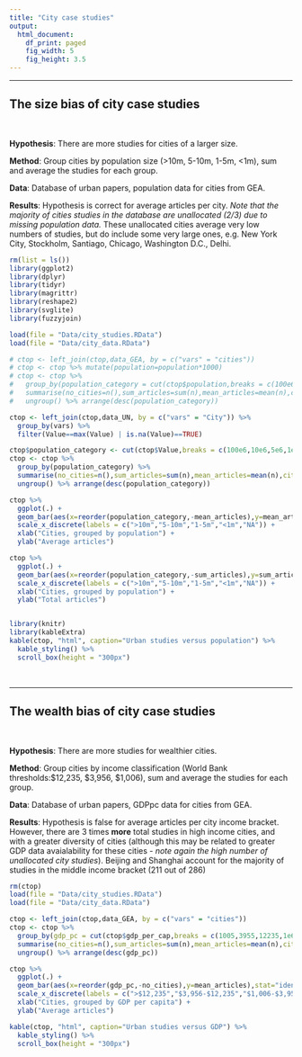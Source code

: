 ```yaml
---
title: "City case studies"
output: 
  html_document: 
    df_print: paged
    fig_width: 5
    fig_height: 3.5
---
```


<hr>
## The size bias of city case studies 
<br>

**Hypothesis**: There are more studies for cities of a larger size.

**Method**: Group cities by population size (>10m, 5-10m, 1-5m, <1m), sum and average the studies for each group.

**Data**: Database of urban papers, population data for cities from GEA.

**Results**: Hypothesis is correct for average articles per city. *Note that the majority of cities studies in the database are unallocated (2/3) due to missing population data.* These unallocated cities average very low numbers of studies, but do include some very large ones, e.g. New York City, Stockholm, Santiago, Chicago, Washington D.C., Delhi.
<br>


```r

rm(list = ls())
library(ggplot2)
library(dplyr)
library(tidyr)
library(magrittr)
library(reshape2)
library(svglite)
library(fuzzyjoin)

load(file = "Data/city_studies.RData")
load(file = "Data/city_data.RData")

# ctop <- left_join(ctop,data_GEA, by = c("vars" = "cities"))
# ctop <- ctop %>% mutate(population=population*1000)
# ctop <- ctop %>%
#   group_by(population_category = cut(ctop$population,breaks = c(100e6,10e6,5e6,1e6,1e5),include.lowest=TRUE)) %>%
#   summarise(no_cities=n(),sum_articles=sum(n),mean_articles=mean(n),city_names=paste(vars, collapse=", ")) %>%
#   ungroup() %>% arrange(desc(population_category))

ctop <- left_join(ctop,data_UN, by = c("vars" = "City")) %>%
  group_by(vars) %>%
  filter(Value==max(Value) | is.na(Value)==TRUE)

ctop$population_category <- cut(ctop$Value,breaks = c(100e6,10e6,5e6,1e6,1e5),include.lowest=TRUE)
ctop <- ctop %>%
  group_by(population_category) %>%
  summarise(no_cities=n(),sum_articles=sum(n),mean_articles=mean(n),city_names=paste(vars, collapse=", ")) %>% 
  ungroup() %>% arrange(desc(population_category))


```
```r

ctop %>%
  ggplot(.) +
  geom_bar(aes(x=reorder(population_category,-mean_articles),y=mean_articles),stat="identity",fill="#2b8cbe") +
  scale_x_discrete(labels = c(">10m","5-10m","1-5m","<1m","NA")) +
  xlab("Cities, grouped by population") +
  ylab("Average articles")

ctop %>%
  ggplot(.) +
  geom_bar(aes(x=reorder(population_category,-sum_articles),y=sum_articles),stat="identity",fill="#2b8cbe") +
  scale_x_discrete(labels = c(">10m","5-10m","1-5m","<1m","NA")) +
  xlab("Cities, grouped by population") +
  ylab("Total articles")


library(knitr)
library(kableExtra)
kable(ctop, "html", caption="Urban studies versus population") %>%
  kable_styling() %>%
  scroll_box(height = "300px")
```


<br>
<hr>
## The wealth bias of city case studies 
<br>

**Hypothesis**: There are more studies for wealthier cities.

**Method**: Group cities by income classification (World Bank thresholds:$12,235, $3,956, $1,006), sum and average the studies for each group.

**Data**: Database of urban papers, GDPpc data for cities from GEA.

**Results**: Hypothesis is false for average articles per city income bracket. However, there are 3 times **more** total studies in high income cities, and with a greater diversity of cities (although this may be related to greater GDP data avaialability for these cities - *note again the high number of unallocated city studies*). Beijing and Shanghai account for the majority of studies in the middle income bracket (211 out of 286)
<br>


```r

rm(ctop)
load(file = "Data/city_studies.RData")
load(file = "Data/city_data.RData")

ctop <- left_join(ctop,data_GEA, by = c("vars" = "cities"))
ctop <- ctop %>%
  group_by(gdp_pc = cut(ctop$gdp_per_cap,breaks = c(1005,3955,12235,1e6),include.lowest=TRUE)) %>% 
  summarise(no_cities=n(),sum_articles=sum(n),mean_articles=mean(n),city_names=paste(vars, collapse=", ")) %>% 
  ungroup() %>% arrange(desc(gdp_pc))
```
```r

ctop %>%
  ggplot(.) +
  geom_bar(aes(x=reorder(gdp_pc,-no_cities),y=mean_articles),stat="identity",fill="#2b8cbe") +
  scale_x_discrete(labels = c(">$12,235","$3,956-$12,235","$1,006-$3,955","NA")) +
  xlab("Cities, grouped by GDP per capita") +
  ylab("Average articles")

kable(ctop, "html", caption="Urban studies versus GDP") %>%
  kable_styling() %>%
  scroll_box(height = "300px")
```

<br><br>
